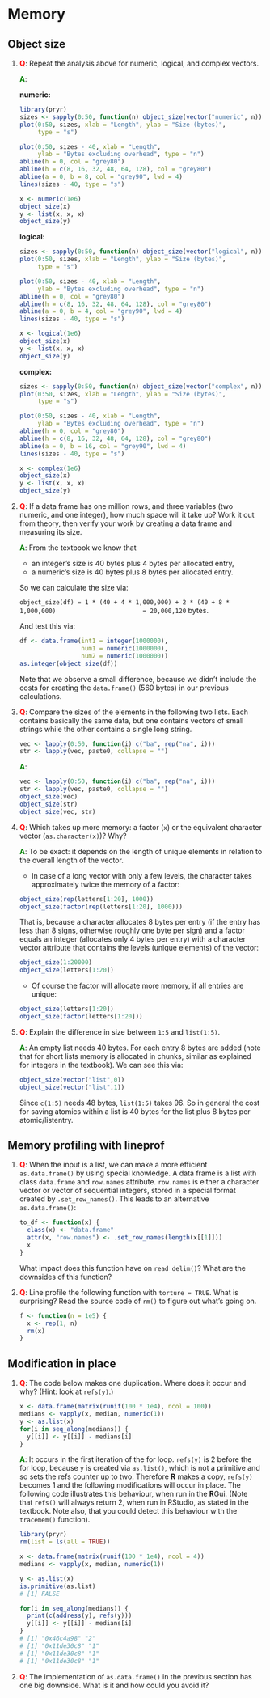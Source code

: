 # Memory

## Object size

1.  __<span style="color:red">Q</span>__: Repeat the analysis above for numeric, logical, and complex vectors.
    
    __<span style="color:green">A</span>__: 
    
    **numeric:**
    
    ```r
    library(pryr)
    sizes <- sapply(0:50, function(n) object_size(vector("numeric", n)))
    plot(0:50, sizes, xlab = "Length", ylab = "Size (bytes)", 
         type = "s")
    
    plot(0:50, sizes - 40, xlab = "Length", 
         ylab = "Bytes excluding overhead", type = "n")
    abline(h = 0, col = "grey80")
    abline(h = c(8, 16, 32, 48, 64, 128), col = "grey80")
    abline(a = 0, b = 8, col = "grey90", lwd = 4)
    lines(sizes - 40, type = "s")
    
    x <- numeric(1e6)
    object_size(x)
    y <- list(x, x, x)
    object_size(y)
    ```
    
    **logical:**
    
    ```r
    sizes <- sapply(0:50, function(n) object_size(vector("logical", n)))
    plot(0:50, sizes, xlab = "Length", ylab = "Size (bytes)", 
         type = "s")
    
    plot(0:50, sizes - 40, xlab = "Length", 
         ylab = "Bytes excluding overhead", type = "n")
    abline(h = 0, col = "grey80")
    abline(h = c(8, 16, 32, 48, 64, 128), col = "grey80")
    abline(a = 0, b = 4, col = "grey90", lwd = 4)
    lines(sizes - 40, type = "s")
    
    x <- logical(1e6)
    object_size(x)
    y <- list(x, x, x)
    object_size(y)
    ```
    
    **complex:**
    
    ```r
    sizes <- sapply(0:50, function(n) object_size(vector("complex", n)))
    plot(0:50, sizes, xlab = "Length", ylab = "Size (bytes)", 
         type = "s")
    
    plot(0:50, sizes - 40, xlab = "Length", 
         ylab = "Bytes excluding overhead", type = "n")
    abline(h = 0, col = "grey80")
    abline(h = c(8, 16, 32, 48, 64, 128), col = "grey80")
    abline(a = 0, b = 16, col = "grey90", lwd = 4)
    lines(sizes - 40, type = "s")
    
    x <- complex(1e6)
    object_size(x)
    y <- list(x, x, x)
    object_size(y)
    ```

1.  __<span style="color:red">Q</span>__: If a data frame has one million rows, and three variables (two numeric, and 
    one integer), how much space will it take up? Work it out from theory, 
    then verify your work by creating a data frame and measuring its size.
    
    __<span style="color:green">A</span>__: From the textbook we know that 
    
    * an integer's size is 40 bytes plus 4 bytes per allocated entry,
    * a numeric's size is 40 bytes plus 8 bytes per allocated entry.
    
    So we can calculate the size via:
    
    `object_size(df) = 1 * (40 + 4 * 1,000,000) + 2 * (40 + 8 * 1,000,000)
                           = 20,000,120` bytes.
    
    And test this via:
    
    ```r
    df <- data.frame(int1 = integer(1000000),
                     num1 = numeric(1000000),
                     num2 = numeric(1000000))
    as.integer(object_size(df))
    ```
    
    Note that we observe a small difference, because we didn't include the costs for creating the `data.frame()` (560 bytes) in our previous calculations.
    
1.  __<span style="color:red">Q</span>__: Compare the sizes of the elements in the following two lists. Each 
    contains basically the same data, but one contains vectors of small 
    strings while the other contains a single long string.

    ```r
    vec <- lapply(0:50, function(i) c("ba", rep("na", i)))
    str <- lapply(vec, paste0, collapse = "")
    ```
    
    __<span style="color:green">A</span>__: 
    
    ```r
    vec <- lapply(0:50, function(i) c("ba", rep("na", i)))
    str <- lapply(vec, paste0, collapse = "")
    object_size(vec)
    object_size(str)
    object_size(vec, str)
    ```

1.  __<span style="color:red">Q</span>__: Which takes up more memory: a factor (`x`) or the equivalent character 
    vector (`as.character(x)`)? Why?
    
    __<span style="color:green">A</span>__: To be exact: it depends on the length of unique elements in relation to the overall length of the vector.
    
    * In case of a long vector with only a few levels, the character takes approximately twice the memory of a factor:
    
    ```r
    object_size(rep(letters[1:20], 1000))
    object_size(factor(rep(letters[1:20], 1000)))
    ```
    
    That is, because a character allocates 8 bytes per entry (if the entry has less than 8 signs, otherwise roughly one byte per sign) and a factor equals an integer (allocates only 4 bytes per entry) with a character vector attribute that contains the levels (unique elements) of the vector:
    
    ```r
    object_size(1:20000)
    object_size(letters[1:20])
    ```
    
    * Of course the factor will allocate more memory, if all entries are unique:
    
    ```r
    object_size(letters[1:20])
    object_size(factor(letters[1:20]))
    ```

1.  __<span style="color:red">Q</span>__: Explain the difference in size between `1:5` and `list(1:5)`.

    __<span style="color:green">A</span>__: An empty list needs 40 bytes. For each entry 8 bytes are added (note that for short lists memory is allocated in chunks, similar as explained for integers in the textbook). We can see this via:
    
    ```r
    object_size(vector("list",0))
    object_size(vector("list",1))
    ```
    
    Since `c(1:5)` needs 48 bytes, `list(1:5)` takes 96. So in general the cost for saving atomics within a list is 40 bytes for the list plus 8 bytes per atomic/listentry.

## Memory profiling with lineprof

1. __<span style="color:red">Q</span>__: When the input is a list, we can make a more efficient `as.data.frame()` 
   by using special knowledge. A data frame is a list with class `data.frame` 
   and `row.names` attribute. `row.names` is either a character vector or 
   vector of sequential integers, stored in a special format created by 
   `.set_row_names()`. This leads to an alternative `as.data.frame()`:

    ```r
    to_df <- function(x) {
      class(x) <- "data.frame"
      attr(x, "row.names") <- .set_row_names(length(x[[1]]))
      x
    }
    ```

    What impact does this function have on `read_delim()`?  What are the 
    downsides of this function?

1.  __<span style="color:red">Q</span>__: Line profile the following function with `torture = TRUE`. What is 
    surprising? Read the source code of `rm()` to figure out what's going on.

    ```r
    f <- function(n = 1e5) {
      x <- rep(1, n)
      rm(x)
    }
    ```

## Modification in place

1.  __<span style="color:red">Q</span>__: The code below makes one duplication. Where does it occur and why? 
    (Hint: look at `refs(y)`.)

    ```r
    x <- data.frame(matrix(runif(100 * 1e4), ncol = 100))
    medians <- vapply(x, median, numeric(1))
    y <- as.list(x)
    for(i in seq_along(medians)) {
      y[[i]] <- y[[i]] - medians[i]
    }
    ```
    
    __<span style="color:green">A</span>__: It occurs in the first iteration of the for loop. `refs(y)` is 2 before the for loop, because `y` is created via `as.list()`, which is not a primitive and so sets the refs counter up to two. Therefore **R** makes a copy, `refs(y)` becomes 1 and the following modifications will occur in place. The following code illustrates this behaviour, when run in the **R**Gui. (Note that `refs()` will always return 2, when run in RStudio, as stated in the textbook. Note also, that you could detect this behaviour with the `tracemem()` function).
    
    ```r
    library(pryr)
    rm(list = ls(all = TRUE))

    x <- data.frame(matrix(runif(100 * 1e4), ncol = 4))
    medians <- vapply(x, median, numeric(1))

    y <- as.list(x)
    is.primitive(as.list)
    # [1] FALSE

    for(i in seq_along(medians)) {
      print(c(address(y), refs(y)))
      y[[i]] <- y[[i]] - medians[i]
    }
    # [1] "0x46c4a98" "2"
    # [1] "0x11de30c8" "1" 
    # [1] "0x11de30c8" "1" 
    # [1] "0x11de30c8" "1" 
    ```

1.  __<span style="color:red">Q</span>__: The implementation of `as.data.frame()` in the previous section has one 
    big downside. What is it and how could you avoid it?


[long-vectors]: http://cran.r-project.org/doc/manuals/R-ints.html#Long-vectors
